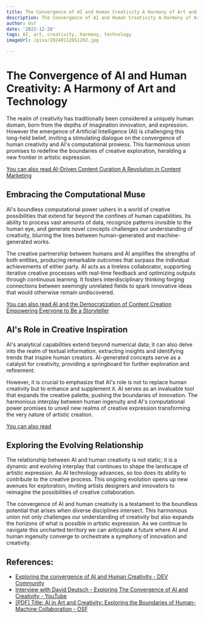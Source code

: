 ```yaml
---
title: The Convergence of AI and Human Creativity A Harmony of Art and Technology
description: The Convergence of AI and Human Creativity A Harmony of Art and Technology
author: Usf
date: '2023-12-28'
tags: AI, art, creativity, harmony, technology
imageUrl: /pixa/20240112051202.jpg

---
```

# The Convergence  of AI and Human Creativity: A Harmony of Art and Technology

The realm of creativity has traditionally been considered a uniquely human domain,  born from the depths of imagination  innovation,  and expression.  However the emergence of Artificial  Intelligence (AI) is challenging this long-held belief, inviting a stimulating dialogue on the convergence of human creativity and AI's computational prowess. This harmonious union promises to  redefine the boundaries of creative exploration, heralding a new frontier in artistic expression.

[You can also read AI-Driven Content Curation A Revolution in Content  Marketing](AI-Driven%20Content%20Curation%20A%20Revolution%20in%20Content%20Marketing)


## Embracing the Computational Muse

AI's boundless computational power ushers in a  world of creative possibilities that extend far beyond the confines of human capabilities. Its ability to process vast  amounts of data, recognize patterns invisible to the human eye,  and generate novel concepts  challenges our understanding of  creativity, blurring the lines between human-generated and machine-generated  works.

The creative partnership between humans and AI amplifies the strengths of both entities, producing remarkable  outcomes that surpass the individual achievements of either party. AI acts  as a tireless collaborator, supporting iterative creative processes with real-time feedback and optimizing outputs through continuous learning. It fosters interdisciplinary thinking forging connections between seemingly  unrelated fields to spark innovative ideas  that  would  otherwise remain undiscovered.

[You can  also read AI and  the Democratization of Content Creation Empowering Everyone  to Be a  Storyteller](AI%20and%20the%20Democratization%20of%20Content%20Creation%20Empowering%20Everyone%20to%20Be%20a%20Storyteller)


## AI's  Role in Creative Inspiration

AI's analytical capabilities extend beyond numerical data; it can also delve into the realm of textual information, extracting insights and identifying trends that inspire human creators. AI-generated concepts  serve as  a catalyst for creativity,  providing a springboard for further exploration and refinement.

However, it is crucial to emphasize that AI's role is not to replace human creativity but to  enhance and supplement it. AI serves as an invaluable tool that expands the creative palette, pushing the boundaries of innovation. The harmonious interplay  between human ingenuity and AI's computational power promises to unveil new realms of creative expression transforming the very nature of artistic  creation.

[You can also read ]()


## Exploring the Evolving  Relationship

The relationship  between AI  and human creativity is not static; it is a dynamic  and evolving  interplay that continues to shape the landscape of artistic  expression. As AI  technology advances, so  too does its ability to contribute to the creative process. This ongoing evolution opens up  new avenues for exploration, inviting  artists designers and innovators to reimagine the possibilities of creative collaboration.

The convergence of AI and human creativity is a testament to the boundless potential that arises when diverse  disciplines intersect. This harmonious union not only challenges our understanding of creativity but also  expands the horizons of what is possible in  artistic expression. As we continue to navigate this uncharted territory we can anticipate a future where AI and human ingenuity converge to orchestrate a  symphony  of innovation and creativity.

## References:
- [Exploring the convergence of AI and Human Creativity - DEV Community](https://dev.to/nneka_onochie/exploring-the-convergence-of-ai-and-human-creativity-228b)
- [Interview with David Deutsch - Exploring The Convergence of AI and Creativity - YouTube](https://youtube.com/watch?v=SHQusmuQuYY)
- [[PDF] Title: AI in Art and Creativity: Exploring the Boundaries of Human-Machine Collaboration - OSF](https://osf.io/g4nd5/download/?format=pdf)
